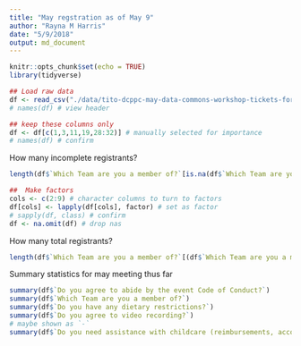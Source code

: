 ```yaml
---
title: "May regstration as of May 9"
author: "Rayna M Harris"
date: "5/9/2018"
output: md_document
---
```


```r
knitr::opts_chunk$set(echo = TRUE)
library(tidyverse)
```


```r
## Load raw data
df <- read_csv("./data/tito-dcppc-may-data-commons-workshop-tickets-for-rayna-harris-gmail-com-1091243.csv")
# names(df) # view header 
```

```r
## keep these columns only
df <- df[c(1,3,11,19,28:32)] # manually selected for importance
# names(df) # confirm
```

How many incomplete registrants?

```r
length(df$`Which Team are you a member of?`[is.na(df$`Which Team are you a member of?`)])
```



```r
##  Make factors
cols <- c(2:9) # character columns to turn to factors
df[cols] <- lapply(df[cols], factor) # set as factor
# sapply(df, class) # confirm
df <- na.omit(df) # drop nas
```

How many total registrants?

```r
length(df$`Which Team are you a member of?`[(df$`Which Team are you a member of?`)])
```

Summary statistics for may meeting thus far
```r
summary(df$`Do you agree to abide by the event Code of Conduct?`)
summary(df$`Which Team are you a member of?`)
summary(df$`Do you have any dietary restrictions?`)
summary(df$`Do you agree to video recording?`)
# maybe shown as `-`
summary(df$`Do you need assistance with childcare (reimbursements, accomdations)?`)
```